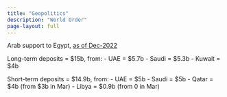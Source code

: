 ```yaml
---
title: "Geopolitics"
description: "World Order"
page-layout: full
---
```


Arab support to Egypt, [as of Dec-2022](https://twitter.com/ZiadMDaoud/status/1688474308681568256)

Long-term deposits = $15b, from:
- UAE = $5.7b
- Saudi = $5.3b
- Kuwait = $4b

Short-term deposits = $14.9b, from:
- UAE = $5b
- Saudi = $5b
- Qatar = $4b (from $3b in Mar)
- Libya = $0.9b (from 0 in Mar)